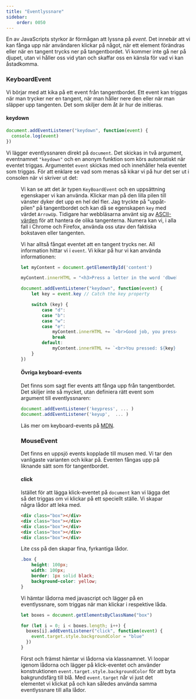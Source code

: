 ```yaml
---
title: "Eventlyssnare" 
sidebar:
    order: 0050
---
```



En av JavaScripts styrkor är förmågan att lyssna på *event*. Det innebär att vi kan fånga upp när användaren klickar på något, när ett element förändras eller när en tangent trycks ner på tangentbordet. Vi kommer inte gå ner på djupet, utan vi håller oss vid ytan och skaffar oss en känsla för vad vi kan åstadkomma.



### KeyboardEvent

Vi börjar med att kika på ett event från tangentbordet. Ett event kan triggas när man trycker ner en tangent, när man håller nere den eller när man släpper upp tangenten. Det som skiljer dem åt är hur de initieras.



#### keydown

```js title="keydown"
document.addEventListener("keydown", function(event) {
  console.log(event)
})
```

Vi lägger eventlyssnaren direkt på `document`. Det skickas in två argument, eventnamnet `"keydown"` och en anonym funktion som körs automatiskt när eventet triggas. Argumentet `event` skickas med och innehåller hela eventet som triggas. För att enklare se vad som menas så kikar vi på hur det ser ut i consolen när vi skriver ut det:

<Figure 
    src={arrowUp}
    caption="Eventet 'KeyboardEvent' skrivs ut i consolen."
/>

Vi kan se att det är typen `KeyBoardEvent` och en uppsättning egenskaper vi kan använda. Klickar man på den lilla pilen till vänster dyker det upp en hel del fler. Jag tryckte på "uppåt-pilen" på tangentbordet och kan då se egenskapen `key` med värdet `ArrowUp`. Tidigare har webbläsarna använt sig av [ASCII-värden](http://www.asciitable.com/) för att hantera de olika tangenterna. Numera kan vi, i alla fall i Chrome och Firefox, använda oss utav den faktiska bokstaven eller tangenten.

Vi har alltså fångat eventet att en tangent trycks ner. All information hittar vi i `event`. Vi kikar på hur vi kan använda informationen:

```js
let myContent = document.getElementById('content')

myContent.innerHTML = "<h3>Press a letter in the word 'dbwebb':</h3>"

document.addEventListener("keydown", function(event) {
    let key = event.key // Catch the key property

    switch (key) {
        case "d":
        case "b":
        case "w":
        case "e":
            myContent.innerHTML += `<br>Good job, you pressed ${key}`
            break
        default:
            myContent.innerHTML += `<br>You pressed: ${key}`
    }
})
```

#### Övriga keyboard-events

Det finns som sagt fler events att fånga upp från tangentbordet. Det skiljer inte så mycket, utan definiera rätt event som argument till eventlyssnaren:

```js
document.addEventListener('keypress', ... )
document.addEventListener('keyup',  ... )
```


Läs mer om keyboard-events på [MDN](https://developer.mozilla.org/en-US/docs/Web/API/KeyboardEvent).


### MouseEvent


Det finns en uppsjö events kopplade till musen med. Vi tar den vanligaste varianten och kikar på. Eventen fångas upp på liknande sätt som för tangentbordet.



#### click

Istället för att lägga klick-eventet på `document` kan vi lägga det så det triggas om vi klickar på ett speciellt ställe. Vi skapar några lådor att leka med.

```html title="html"
<div class="box"></div>
<div class="box"></div>
<div class="box"></div>
<div class="box"></div>
<div class="box"></div>
```

Lite css på den skapar fina, fyrkantiga lådor.

```css title="css"
.box {
    height: 100px;
    width: 100px;
    border: 1px solid black;
    background-color: yellow;
}
```

Vi hämtar lådorna med javascript och lägger på en eventlyssnare, som triggas när man klickar i respektive låda.

```js title="javascript"
let boxes = document.getElementsByClassName("box")

for (let i = 0; i < boxes.length; i++) {
  boxes[i].addEventListener("click", function(event) {
    event.target.style.backgroundColor = "blue"
  })
}
```

Först och främst hämtar vi lådorna via klassnamnet. Vi loopar igenom lådorna och lägger på klick-eventet och använder konstruktionen `event.target.style.backgroundColor` för att byta bakgrundsfärg till blå. Med `event.target` når vi just det elementet vi klickat på och kan således använda samma eventlyssnare till alla lådor.